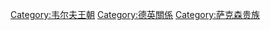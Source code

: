 {{Catnav|頁面分類|各種主題的頁面分類|各種主題的歷史|朝代|韦尔夫王朝}}
{{Catnav|頁面分類|历史|各種主題的歷史|朝代|韦尔夫王朝}}
{{Catnav|頁面分類|历史|各國歷史|德國歷史|韦尔夫王朝}}
{{Catnav|頁面分類|人类社会|政治|朝代|韦尔夫王朝}}
{{Catnav|頁面分類|...|家族|朝代|韦尔夫王朝}}

{{Catmore}}
{{Commonscat|House of Hanover}}

[[Category:韦尔夫王朝|Category:韦尔夫王朝]]
[[Category:德英關係|Category:德英關係]]
[[Category:萨克森贵族|Category:萨克森贵族]]